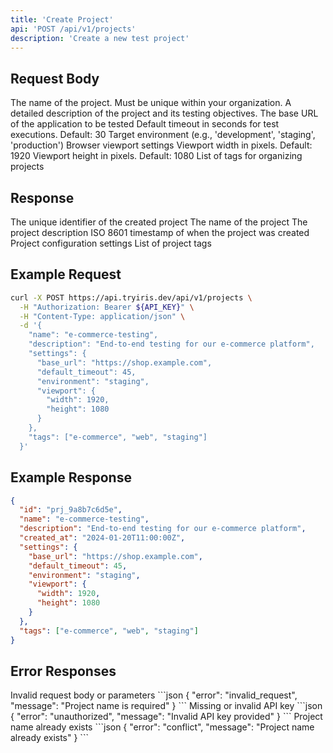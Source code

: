 ```yaml
---
title: 'Create Project'
api: 'POST /api/v1/projects'
description: 'Create a new test project'
---
```


## Request Body

<ParamField body="name" type="string" required>
  The name of the project. Must be unique within your organization.
</ParamField>

<ParamField body="description" type="string">
  A detailed description of the project and its testing objectives.
</ParamField>

<ParamField body="settings" type="object">
  <Expandable title="properties">
    <ParamField body="base_url" type="string" required>
      The base URL of the application to be tested
    </ParamField>
    <ParamField body="default_timeout" type="integer">
      Default timeout in seconds for test executions. Default: 30
    </ParamField>
    <ParamField body="environment" type="string">
      Target environment (e.g., 'development', 'staging', 'production')
    </ParamField>
    <ParamField body="viewport" type="object">
      Browser viewport settings
      <Expandable title="properties">
        <ParamField body="width" type="integer">
          Viewport width in pixels. Default: 1920
        </ParamField>
        <ParamField body="height" type="integer">
          Viewport height in pixels. Default: 1080
        </ParamField>
      </Expandable>
    </ParamField>
  </Expandable>
</ParamField>

<ParamField body="tags" type="array">
  List of tags for organizing projects
</ParamField>

## Response

<ResponseField name="id" type="string">
  The unique identifier of the created project
</ResponseField>

<ResponseField name="name" type="string">
  The name of the project
</ResponseField>

<ResponseField name="description" type="string">
  The project description
</ResponseField>

<ResponseField name="created_at" type="string">
  ISO 8601 timestamp of when the project was created
</ResponseField>

<ResponseField name="settings" type="object">
  Project configuration settings
</ResponseField>

<ResponseField name="tags" type="array">
  List of project tags
</ResponseField>

## Example Request

```bash
curl -X POST https://api.tryiris.dev/api/v1/projects \
  -H "Authorization: Bearer ${API_KEY}" \
  -H "Content-Type: application/json" \
  -d '{
    "name": "e-commerce-testing",
    "description": "End-to-end testing for our e-commerce platform",
    "settings": {
      "base_url": "https://shop.example.com",
      "default_timeout": 45,
      "environment": "staging",
      "viewport": {
        "width": 1920,
        "height": 1080
      }
    },
    "tags": ["e-commerce", "web", "staging"]
  }'
```

## Example Response

```json
{
  "id": "prj_9a8b7c6d5e",
  "name": "e-commerce-testing",
  "description": "End-to-end testing for our e-commerce platform",
  "created_at": "2024-01-20T11:00:00Z",
  "settings": {
    "base_url": "https://shop.example.com",
    "default_timeout": 45,
    "environment": "staging",
    "viewport": {
      "width": 1920,
      "height": 1080
    }
  },
  "tags": ["e-commerce", "web", "staging"]
}
```

## Error Responses

<ResponseField name="400 Bad Request" type="object">
  Invalid request body or parameters
  ```json
  {
    "error": "invalid_request",
    "message": "Project name is required"
  }
  ```
</ResponseField>

<ResponseField name="401 Unauthorized" type="object">
  Missing or invalid API key
  ```json
  {
    "error": "unauthorized",
    "message": "Invalid API key provided"
  }
  ```
</ResponseField>

<ResponseField name="409 Conflict" type="object">
  Project name already exists
  ```json
  {
    "error": "conflict",
    "message": "Project name already exists"
  }
  ```
</ResponseField> 
